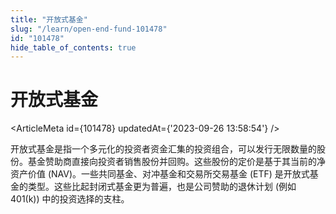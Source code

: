 ```yaml
---
title: "开放式基金"
slug: "/learn/open-end-fund-101478"
id: "101478"
hide_table_of_contents: true
---
```



# 开放式基金

<ArticleMeta id={101478} updatedAt={'2023-09-26 13:58:54'} />
<div className='border-solid border-b border-t-0 my-4 border-[var(--ifm-color-gray-300)]' />

开放式基金是指一个多元化的投资者资金汇集的投资组合，可以发行无限数量的股份。基金赞助商直接向投资者销售股份并回购。这些股份的定价是基于其当前的净资产价值 (NAV)。一些共同基金、对冲基金和交易所交易基金 (ETF) 是开放式基金的类型。这些比起封闭式基金更为普遍，也是公司赞助的退休计划 (例如 401(k)) 中的投资选择的支柱。
